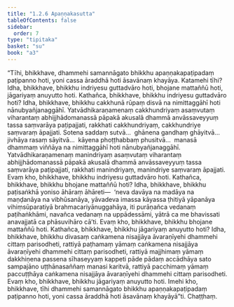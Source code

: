 ```yaml
---
title: "1.2.6 Apaṇṇakasutta"
tableOfContents: false
sidebar:
  order: 7
type: "tipitaka"
basket: "su"
book: "a3"
---
```



<DynamicBreadcrumb />

<Division number="16" book="a3" bookNo="15" page="111">

<Paragraph number="68" book="a3">
“Tīhi, bhikkhave, dhammehi samannāgato bhikkhu apaṇṇakapaṭipadaṃ paṭipanno hoti, yoni cassa āraddhā hoti āsavānaṃ khayāya. Katamehi tīhi? Idha, bhikkhave, bhikkhu indriyesu guttadvāro hoti, bhojane mattaññū hoti, jāgariyaṃ anuyutto hoti.
</Paragraph>

<Paragraph number="69" book="a3">
Kathañca, bhikkhave, bhikkhu indriyesu guttadvāro hoti? Idha, bhikkhave, bhikkhu cakkhunā rūpaṃ disvā na nimittaggāhī hoti nānubyañjanaggāhī. Yatvādhikaraṇamenaṃ cakkhundriyaṃ asaṃvutaṃ viharantaṃ abhijjhādomanassā pāpakā akusalā dhammā anvāssaveyyuṃ tassa saṃvarāya paṭipajjati, rakkhati cakkhundriyaṃ, cakkhundriye saṃvaraṃ āpajjati. Sotena saddaṃ sutvā…  ghānena gandhaṃ ghāyitvā…  jivhāya rasaṃ sāyitvā…  kāyena phoṭṭhabbaṃ phusitvā…  manasā dhammaṃ viññāya na nimittaggāhī hoti nānubyañjanaggāhī. Yatvādhikaraṇamenaṃ manindriyaṃ asaṃvutaṃ viharantaṃ abhijjhādomanassā pāpakā akusalā dhammā anvāssaveyyuṃ tassa saṃvarāya paṭipajjati, rakkhati manindriyaṃ, manindriye saṃvaraṃ āpajjati. Evaṃ kho, bhikkhave, bhikkhu indriyesu guttadvāro hoti.
</Paragraph>

<Paragraph number="70" book="a3">
Kathañca, bhikkhave, bhikkhu bhojane mattaññū hoti? Idha, bhikkhave, bhikkhu paṭisaṅkhā yoniso āhāraṃ āhāreti—  ‘neva davāya na madāya na maṇḍanāya na vibhūsanāya, yāvadeva imassa kāyassa ṭhitiyā yāpanāya vihiṃsūparatiyā brahmacariyānuggahāya, iti purāṇañca vedanaṃ paṭihaṅkhāmi, navañca vedanaṃ na uppādessāmi, yātrā ca me bhavissati anavajjatā ca phāsuvihāro cā’ti. Evaṃ kho, bhikkhave, bhikkhu bhojane mattaññū hoti.
</Paragraph>

<Paragraph number="71" book="a3">
Kathañca, bhikkhave, bhikkhu jāgariyaṃ anuyutto hoti? Idha, bhikkhave, bhikkhu divasaṃ caṅkamena nisajjāya āvaraṇīyehi dhammehi cittaṃ parisodheti, rattiyā paṭhamaṃ yāmaṃ caṅkamena nisajjāya āvaraṇīyehi dhammehi cittaṃ parisodheti, rattiyā majjhimaṃ yāmaṃ dakkhiṇena passena sīhaseyyaṃ kappeti pāde pādaṃ accādhāya sato sampajāno uṭṭhānasaññaṃ manasi karitvā, rattiyā pacchimaṃ yāmaṃ paccuṭṭhāya caṅkamena nisajjāya āvaraṇīyehi dhammehi cittaṃ parisodheti. Evaṃ kho, bhikkhave, bhikkhu jāgariyaṃ anuyutto hoti. Imehi kho, bhikkhave, tīhi dhammehi samannāgato bhikkhu apaṇṇakapaṭipadaṃ paṭipanno hoti, yoni cassa āraddhā hoti āsavānaṃ khayāyā”ti.

</Paragraph>
</Division>

<Paragraph number="72" type="center" book="a3">
Chaṭṭhaṃ.
</Paragraph>